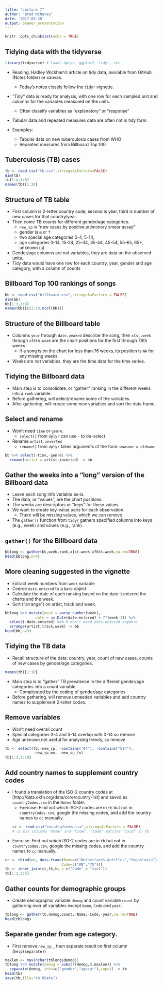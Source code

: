 ```yaml
---
title: "Lecture 7"
author: "Brad McNeney"
date: '2017-02-28'
output: beamer_presentation
---
```


```r
knitr::opts_chunk$set(echo = TRUE)
```

## Tidying data with the tidyverse

```r
library(tidyverse) # loads dplyr, ggplot2, tidyr, etc
```


- Reading: Hadley Wickham's article on tidy data, available
from GitHub (Notes folder) or canvas.
    - Today's notes closely follow the `tidyr` vignette.

- "Tidy" data is ready for analysis, with one row for
each sampled unit and columns for the variables measured 
on the units.
    - Often classify variables as "explanatory" or "response"
    
- Tabular data and repeated measures data are often not 
in tidy form.

- Examples:
    - Tabular data on new tuberculosis cases from WHO
    - Repeated measures from Billboard Top 100
    
## Tuberculosis (TB) cases

\footnotesize
```r
tb <- read.csv("tb.csv",stringsAsFactors=FALSE)
dim(tb)
tb[1:4,1:6]
names(tb)[1:20]
```

## Structure of TB table

\small

- First column is 2-letter country code, second is year,
third is number of new cases for that country/year.
- Then come TB counts for different gender/age categories.
    - `new_sp` is "new cases by positive pulmonary smear assay"
    - gender is `m` or `f`
    - two special age categories 0-4, 5-14,
    - age categories 0-14, 15-24, 25-34, 35-44, 45-54, 
    55-65, 65+, unknown (`u`)
- Gender/age columns are not variables, they are data
on the observed units.
- Tidy data would have one row for each country, year, gender
and age category, with a column of counts 

## Billboard Top 100 rankings of songs

\scriptsize
```r
bb <- read.csv("billboard.csv",stringsAsFactors = FALSE)
dim(bb)
bb[1:3,1:6]
names(bb)[c(1:10,ncol(bb))]
```

## Structure of the Billboard table

- Columns `year` through `date.peaked` describe the song,
then `x1st.week` through `x76th.week` are the 
chart positions for the first through 76th weeks. 
    - If a song is on the chart for less than 76 weeks, its position is `NA` for any missing weeks.
- Weeks are not variables, they are the time data for the 
time series.

## Tidying the Billboard data

- Main step is to consolidate, or "gather" 
ranking in the different
weeks into a `rank` variable. 
- Before gathering, will select/rename some of the variables.
- After gathering, will create some new variables and 
sort the data frame.

## Select and rename

- Won't need `time` or `genre`. 
    - `select()` from `dplyr` can use `-` to de-select
- Rename `artist.inverted`
    - `rename()` from `dplyr` takes arguments of the form
    `newname = oldname`

\footnotesize

```r
bb %>% select(-time,-genre) %>% 
  rename(artist = artist.inverted) -> bb
```

## Gather the weeks into a "long" version of the Billboard data

\small

- Leave each song info variable as-is.
- The data, or "values", are the chart positions.
- The weeks are descriptors or "keys" for these values.
- We want to create key-value pairs for each observation.
    - There will be missing values, which we can remove.
- The `gather()` function from `tidyr` gathers specified
columns into keys (e.g., week) and values (e.g., rank).

## `gather()` for the Billboard data

\scriptsize
```r
bblong <- gather(bb,week,rank,x1st.week:x76th.week,na.rm=TRUE)
head(bblong,n=4)
```

## More cleaning suggested in the vignette

\small

- Extract week numbers from `week` variable
- Coerce `date.entered` to a `Date` object
- Calculate the date of each ranking based on 
the date it entered the charts and the week.
- Sort ("arrange") on artist, track and week.

\scriptsize
```r
bblong %>% mutate(week = parse_number(week),
              date = as.Date(date.entered) + 7*(week-1)) %>%
  select(-date.entered) %>% # don't need date.entered anymore
  arrange(artist,track,week) -> bb
head(bb,n=3)
```

## Tidying the TB data

- Recall structure of the data: country, year, count of new cases, counts of new cases by 
gender/age categories.
```r
names(tb)[1:10]
```

- Main step is to "gather" TB prevalence in the different
gender/age categories into a count variable.
    - Complicated by the coding of gender/age categories
- Before gathering, will remove unneeded variables and
add country names to supplement 2-letter codes.


## Remove variables

- Won't need overall count
- Special categories 0-4 and 5-14 overlap with 0-14 so remove
- Age unknown not useful for analysing trends, so remove 

\scriptsize
```r
tb <- select(tb,-new_sp, -contains("04"), -contains("514"),
             -new_sp_mu, -new_sp_fu)
tb[1:3,1:10]
```

## Add country names to supplement country codes

\footnotesize

- I found a translation of the ISO-2 country codes at
[http://data.okfn.org/data/core/country-list] and saved
as `countryCodes.csv` in the `Notes` folder. 
    - Exercise: Find out which ISO-2 codes are in `tb` but not in 
    `countryCodes.csv`, google the missing codes, and 
    add the country names to `cc` manually.
```r
cc <- read.csv("countryCodes.csv",stringsAsFactors = FALSE)
# cc has columns "Name" and "Code". "Code" matches "iso2" in tb
```

- Exercise: Find out which ISO-2 codes are in `tb` but not in 
`countryCodes.csv`, google the missing codes, and 
add the country names to `cc` manually.

\scriptsize

```r
cc <- rbind(cc, data.frame(Name=c("Netherlands Antilles","Yugoslavia"),
                          Code=c("AN","YU")))
tb <- inner_join(cc,tb,by = c("Code" = "iso2")) 
tb[1:2,1:6]
```


## Gather counts for demographic groups

\footnotesize

- Create demographic variable `demog` and count variable `count` 
by gathering over all variables except `Name`, `Code` and `year`.

```r
tblong <- gather(tb,demog,count,-Name,-Code,-year,na.rm=TRUE)
head(tblong)
```

## Separate gender from age category.

\small

- First remove `new_sp_`, then separate result on first column (`help(separate)`)
```r
maxlen <- max(nchar(tblong$demog))
tblong %>% mutate(demog = substr(demog,8,maxlen)) %>%
  separate(demog, into=c("gender","agecat"),sep=1) -> tb
head(tb)
save(tb,file="tb.RData")
```



